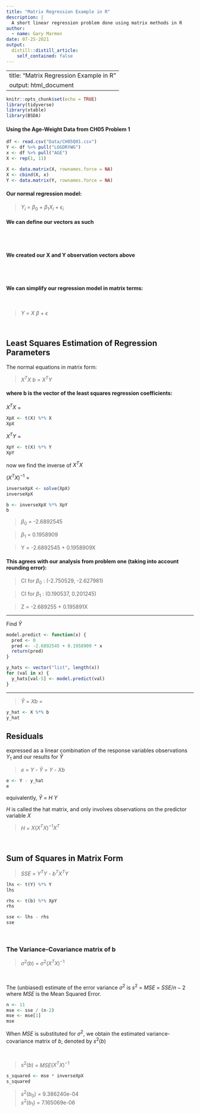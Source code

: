 ```yaml
---
title: "Matrix Regression Example in R"
description: |
  A short linear regression problem done using matrix methods in R
author:
  - name: Gary Marmon
date: 07-25-2021
output:
  distill::distill_article:
    self_contained: false
---
```



---
title: "Matrix Regression Example in R"
output: html_document
---

```r
knitr::opts_chunk$set(echo = TRUE)
library(tidyverse)
library(xtable)
library(BSDA)
```


#### Using the Age-Weight Data from CH05 Problem 1
```r
df <- read.csv("Data/CH05Q01.csv")
Y <- df %>% pull("LOGDRYWG")
x <- df %>% pull("AGE")
X <- rep(1, 11)

X <- data.matrix(X, rownames.force = NA)
X <- cbind(X, x)
Y <- data.matrix(Y, rownames.force = NA)
```

#### Our normal regression model:

> $Y_i$ = $\beta_0$ + $\beta_1X_i$ + $\epsilon_i$  

  
    
    
#### We can define our vectors as such


\begin{align}
Y = \begin{bmatrix}Y_1 \\ Y_2 \\ Y_3 \\ Y_4 \\ \vdots \\ Y_n \end{bmatrix}
X = \begin{bmatrix}1 & X_1 \\ 1 & X_2 \\ 1 & X_3  \\ \vdots & \vdots \\ 1 & X_n \end{bmatrix}
\beta = \begin{bmatrix}\beta_0 \\ \beta_1\end{bmatrix}
\epsilon = \begin{bmatrix}\epsilon_1 \\ \epsilon_2 \\ \epsilon_3 \\ \vdots \\ \epsilon_n\end{bmatrix}
\end{align}  

<br>
</br>  

#### We created our X and Y observation vectors above
\begin{align}
Y = \begin{bmatrix}-1.538 \\ -1.284 \\ -1.102 \\ -0.903 \\ \vdots \\ 0.449 \end{bmatrix}
X = \begin{bmatrix}1 & 6 \\ 1 & 7 \\ 1 & 8  \\ \vdots & \vdots \\ 1 & 16 \end{bmatrix}
\end{align}    

<br>
</br>  

  
#### We can simplify our regression model in matrix terms:  
 
<br>  

> $Y$ = $X$  $\beta$ + $\epsilon$

  
<br>  

## Least Squares Estimation of Regression Parameters    


    
                                    
The normal equations in matrix form:  

> $X^TX$ $b$ = $X^T$$Y$

  
    
#### where b is the vector of the least squares regression coefficients:
\begin{align}
b = \begin{bmatrix}\beta_0 \\ \beta_1\end{bmatrix}
\end{align}  
  
  
\begin{align}
X^TX = \begin{bmatrix}1 & 1 & 1 & \dots & 1 \\ 
                     6 & 7 & 8 & \dots & 16 \end{bmatrix}
      \begin{bmatrix}1 & 6 \\ 1 & 7 \\ 1 & 8  \\ \vdots & \vdots \\ 1 & 16 \end{bmatrix} \ \ \  


X^TY = \begin{bmatrix}1 & 1 & 1 & \dots & 1 \\ 
                     6 & 7 & 8 & \dots & 16 \end{bmatrix}
      \begin{bmatrix}-1.538 \\ -1.284 \\ -1.102 \\ -0.903 \\ \vdots \\ 0.449 \end{bmatrix}
\end{align}  



$X^TX$ =  

```r
XpX <- t(X) %*% X
XpX
```

$X^TY$ =
```r
XpY <- t(X) %*% Y
XpY
```

now we find the inverse of $X^TX$  

$(X^TX)^{-1}$ =

```r
inverseXpX <- solve(XpX)
inverseXpX
```

>\begin{align}
>b = \begin{bmatrix}\beta_0 \\ \beta_1\end{bmatrix} = (X^TX)^{-1}X^TY =
>\end{align}

```r
b <- inverseXpX %*% XpY
b
```

> $\beta_0$ = -2.6892545  


> $\beta_1$ = 0.1958909  
  
> Y = -2.6892545 + 0.1958909X  

  
    
      
#### This agrees with our analysis from problem one (taking into account rounding error):  

> CI for $\beta_0$ :
  (-2.750529, -2.627981)  
  

> CI for $\beta_1$ :
  (0.190537, 0.201245)   
  
> Z = -2.689255 + 0.195891X

***

Find $\hat{Y}$  


```r
model.predict <- function(x) {
  pred <- 0
  pred <- -2.6892545 + 0.1958909 * x
  return(pred)
}

y_hats <- vector("list", length(x))
for (val in x) {
  y_hats[val-5] <- model.predict(val)
}

```
***

> $\hat{Y}$ = $X$$b$ = 

```r
y_hat <- X %*% b
y_hat
```

  
## Residuals

expressed as a linear combination of the response variables observations $Y_1$ and our results for $\hat{Y}$  

> $e$ = $Y$ - $\hat{Y}$ = $Y$ - $X$$b$  

```r
e <- Y - y_hat
e
```
  

equivalently, $\hat{Y}$ = $H$ $Y$  

$H$ is called the hat matrix, and only involves observations on the predictor variable $X$  

> $H$ = $X(X^TX)^{-1}X^T$  

<br> 

## Sum of Squares in Matrix Form
 
> $SSE$ = $Y^TY$ - $b^TX^TY$   
  
```r
lhs <- t(Y) %*% Y
lhs
```

  
```r
rhs <- t(b) %*% XpY
rhs
```

```r
sse <- lhs - rhs
sse
```

<br>  


### The Variance-Covariance matrix of b

> $\sigma^2(b)$ = $\sigma^2(X^TX)^{-1}$  

<br>  


The (unbiased) estimate of the error variance $\sigma^2$ is $s^2$ = $MSE$ = $SSE / n - 2$ where $MSE$ is the Mean Squared Error.

```r
n <- 11
mse <- sse / (n-2)
mse <- mse[1]
mse
```


When $MSE$ is substituted for $\sigma^2$, we obtain the estimated variance-covariance matrix of $b$, denoted by $s^2(b)$  
  
<br>  

> $s^2(b)$ = $MSE$$(X^TX)^{-1}$  


```r
s_squared <- mse * inverseXpX
s_squared
```

> $s^2(b_0)$ = 9.386240e-04  
> $s^2(b_1)$ = 7.165069e-06  






